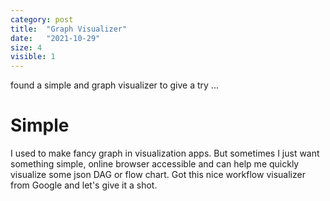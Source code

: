 ```yaml
---
category: post
title:  "Graph Visualizer"
date:   "2021-10-29"
size: 4
visible: 1
---
```



found a simple and graph visualizer to give a try ...

# Simple
I used to make fancy graph in visualization apps. But sometimes I just want something simple, online browser accessible and can help me quickly visualize some json DAG or flow chart. Got this nice workflow visualizer from Google and let's give it a shot.


<FlowVis/>

